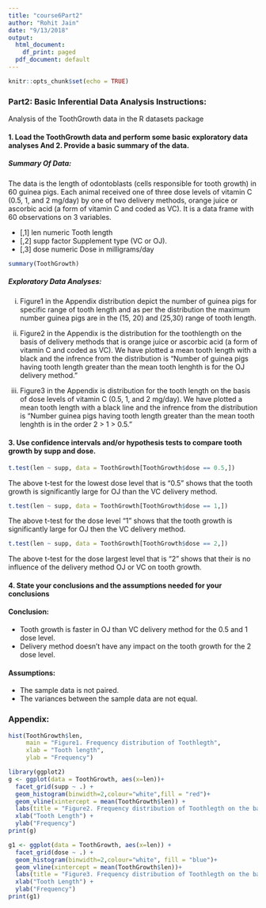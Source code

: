 ```yaml
---
title: "course6Part2"
author: "Rohit Jain"
date: "9/13/2018"
output:
  html_document:
    df_print: paged
  pdf_document: default
---
```


```r
knitr::opts_chunk$set(echo = TRUE)
```

### Part2: Basic Inferential Data Analysis Instructions: 

Analysis of the ToothGrowth data in the R datasets package

#### 1. Load the ToothGrowth data and perform some basic exploratory data analyses And 2. Provide a basic summary of the data.

##### Summary Of Data:

The data is the length of odontoblasts (cells responsible for tooth growth) in 60 guinea pigs. Each animal received one of three dose levels of vitamin C (0.5, 1, and 2 mg/day) by one of two delivery methods, orange juice or ascorbic acid (a form of vitamin C and coded as VC).
It is a data frame with 60 observations on 3 variables.

* [,1]	len	numeric	Tooth length 
* [,2]	supp	factor	Supplement type (VC or OJ). 
* [,3]	dose	numeric	Dose in milligrams/day

```r
summary(ToothGrowth)
```

##### Exploratory Data Analyses:

i) Figure1 in the Appendix distribution depict the number of guinea pigs for specific range of tooth length and as per the distribution the maximum number guinea pigs are in the (15, 20) and (25,30) range of tooth length.

ii) Figure2 in the Appendix  is the distribution for the toothlength on the basis of delivery methods that is orange juice or ascorbic acid (a form of vitamin C and coded as VC). We have plotted a mean tooth length with a black and the infrence from the distribution is "Number of guinea pigs having tooth length greater than the mean tooth lenghth is for the OJ delivery method."




iii) Figure3 in the Appendix is distribution for the tooth length on the basis of dose levels of vitamin C (0.5, 1, and 2 mg/day). We have plotted a mean tooth length with a black line and the infrence from the distribution is "Number guinea pigs having tooth length greater than the mean tooth lenghth is in the order 2 > 1 > 0.5."


#### 3. Use confidence intervals and/or hypothesis tests to compare tooth growth by supp and dose. 

```r
t.test(len ~ supp, data = ToothGrowth[ToothGrowth$dose == 0.5,])
```

The above t-test for the lowest dose level that is "0.5" shows that the tooth growth is significantly large for OJ than the VC delivery method.

```r
t.test(len ~ supp, data = ToothGrowth[ToothGrowth$dose == 1,])
```

The above t-test for the dose level "1" shows that the tooth growth is significantly large for OJ then the VC delivery method.

```r
t.test(len ~ supp, data = ToothGrowth[ToothGrowth$dose == 2,])
```

The above t-test for the dose largest level that is "2" shows that their is no influence of the delivery method OJ or VC on tooth growth.

#### 4. State your conclusions and the assumptions needed for your conclusions


#### Conclusion:

* Tooth growth is faster in OJ than VC delivery method for the 0.5 and 1 dose level.
* Delivery method doesn't have any impact on the tooth growth for the 2 dose level.

#### Assumptions:

* The sample data is not paired.
* The variances between the sample data are not equal.

### Appendix:

```r
hist(ToothGrowth$len,
     main = "Figure1. Frequency distribution of Toothlegth",
     xlab = "Tooth length",
     ylab = "Frequency")
```

```r
library(ggplot2)
g <- ggplot(data = ToothGrowth, aes(x=len))+
  facet_grid(supp ~ .) +
  geom_histogram(binwidth=2,colour="white",fill = "red")+
  geom_vline(xintercept = mean(ToothGrowth$len)) + 
  labs(title = "Figure2. Frequency distribution of Toothlegth on the basis of delivery method") + 
  xlab("Tooth Length") + 
  ylab("Frequency")
print(g)
```

```r
g1 <- ggplot(data = ToothGrowth, aes(x=len)) +
  facet_grid(dose ~ .) + 
  geom_histogram(binwidth=2,colour="white", fill = "blue")+
  geom_vline(xintercept = mean(ToothGrowth$len))+
  labs(title = "Figure3. Frequency distribution of Toothlegth on the basis of dose level") +
  xlab("Tooth Length") + 
  ylab("Frequency")
print(g1)
```


